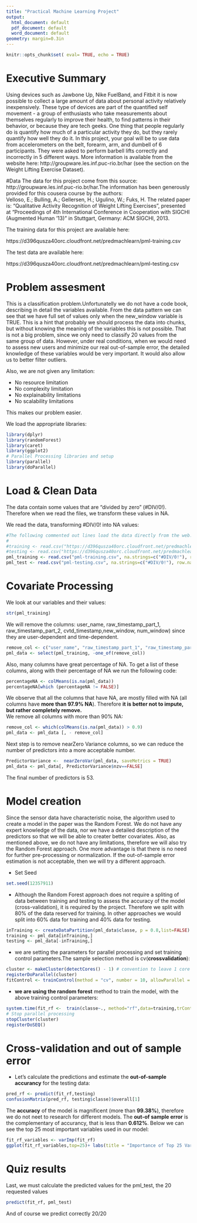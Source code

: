 ---
title: "Practical Machine Learning Project"
output:
  html_document: default
  pdf_document: default
  word_document: default
geometry: margin=0.3in
---

```{r setup, include=FALSE}
knitr::opts_chunk$set( eval= TRUE, echo = TRUE)
```

# Executive Summary
Using devices such as Jawbone Up, Nike FuelBand, and Fitbit it is now possible to collect a large amount of data about personal activity relatively inexpensively. These type of devices are part of the quantified self movement - a group of enthusiasts who take measurements about themselves regularly to improve their health, to find patterns in their behavior, or because they are tech geeks. One thing that people regularly do is quantify how much of a particular activity they do, but they rarely quantify how well they do it. In this project, your goal will be to use data from accelerometers on the belt, forearm, arm, and dumbell of 6 participants. They were asked to perform barbell lifts correctly and incorrectly in 5 different ways. More information is available from the website here: http://groupware.les.inf.puc-rio.br/har (see the section on the Weight Lifting Exercise Dataset).


#Data
The data for this project come from this source: http://groupware.les.inf.puc-rio.br/har.The information has been generously provided for  this cousera course by the authors:  
Velloso, E.; Bulling, A.; Gellersen, H.; Ugulino, W.; Fuks, H. The related paper is: "Qualitative Activity Recognition of Weight Lifting Exercises", presented at "Proceedings of 4th International Conference in Cooperation with SIGCHI (Augmented Human '13)" in Stuttgart, Germany: ACM SIGCHI, 2013.

The training data for this project are available here:

https://d396qusza40orc.cloudfront.net/predmachlearn/pml-training.csv

The test data are available here:

https://d396qusza40orc.cloudfront.net/predmachlearn/pml-testing.csv

# Problem assesment

This is a classification problem.Unfortunatelly we do not have a code book, describing in detail the variables available. From the data pattern we can see that we have full set of values only when the new_window variable is TRUE. This is a hint that probably we should process the data into chunks, but without knowing the meaning of the variables this is not possible. That is not a big problem, since we only need to classify 20 values from the same group of data. However, under real conditions, when we would need to assess new users and minimize our real out-of-sample error, the detailed knowledge of these variables would be very important. It would also allow us to better filter outliers.

Also, we are not given any limitation:  

* No resource limitation
* No complexity limitation
* No explainability limitations
* No scalability limitations

This makes our problem easier.

We load the appropriate libraries: 
```{r, message=FALSE}
library(dplyr)
library(randomForest)
library(caret)
library(ggplot2)
# Parallel Processing libraries and setup
library(parallel)
library(doParallel)


```

# Load & Clean Data

The data contain some values that are "divided by zero" (#DIV/0!). Therefore when we read the files, we transform these values in NA.

We read the data, transforming #DIV/0! into NA values:
```{r}
#The following commented out lines load the data directly from the web.
#
#training <- read.csv("https://d396qusza40orc.cloudfront.net/predmachlearn/pml-training.csv", na.strings=c("#DIV/0!"), row.names = 1)
#testing <- read.csv("https://d396qusza40orc.cloudfront.net/predmachlearn/pml-testing.csv", na.strings=c("#DIV/0!"), row.names = 1)
pml_training <- read.csv("pml-training.csv", na.strings=c("#DIV/0!"), row.names = 1)
pml_test <- read.csv("pml-testing.csv", na.strings=c("#DIV/0!"), row.names = 1)
```


# Covariate Processing

We look at our variables and their values:
```{r, eval=FALSE, echo=TRUE}
str(pml_training)
```

We will remove the columns: user_name, raw_timestamp_part_1, raw_timestamp_part_2, cvtd_timestamp,new_window, num_window) since they are user-dependent and time-dependent.

```{r}
remove_col <- c("user_name", "raw_timestamp_part_1", "raw_timestamp_part_2", "cvtd_timestamp","new_window", "num_window")
pml_data <- select(pml_training, -one_of(remove_col))
```

Also, many columns have great percentage of NA. To get a list of these columns, along with their percentage of NA we run the following code:
```{r}
percentageNA <- colMeans(is.na(pml_data))
percentageNA[which (percentageNA != FALSE)]
```

We observe that all the columns that have NA, are mostly filled with NA (all columns have **more than 97.9% NA**). 
Therefore **it is better not to impute, but rather completely remove.**  
We remove all columns with more than 90% NA:
```{r}
remove_col <- which(colMeans(is.na(pml_data)) > 0.9)
pml_data <- pml_data [, - remove_col]
```

Next step is to remove nearZero Variance columns, so we can reduce the number of predictors into a more acceptable number.
```{r}
PredictorVariance <-  nearZeroVar(pml_data, saveMetrics = TRUE)
pml_data <- pml_data[, PredictorVariance$nzv==FALSE]
```

The final number of predictors is 53.

# Model creation

Since the sensor data have characteristic noise, the algorithm used to create a model in the paper was the Random Forest. We do not have any expert knowledge of the data, nor we have a detailed description of the predictors so that we will be able to creater better covariates. Also, as mentioned above, we do not have any limitations, therefore we will also try the Random Forest approach. One more advantage is that there is no need for further pre-processing or normalization.
If the out-of-sample error estimation is not acceptable, then we will try a different approach.

* Set Seed 
```{r}
set.seed(12357911)
```

* Although the Random Forest approach does not require a spliting of data between training and testing to assess the accuracy of the model (cross-validation), it is required by the project. Therefore we split with 80% of the data reserved for training. In other approaches we would split into 60% data for training and 40% data for testing.

```{r}
inTraining <- createDataPartition(pml_data$classe, p = 0.8,list=FALSE)
training <- pml_data[inTraining,]
testing <- pml_data[-inTraining,]
```

* we are setting the parameters for parallel processing and set training control parameters.The sample selection method is  cv(**crossvalidation**):
```{r}
cluster <- makeCluster(detectCores() - 1) # convention to leave 1 core for OS
registerDoParallel(cluster)
fitControl <- trainControl(method = "cv", number = 10, allowParallel = TRUE)
```

* **we are using the random forest** method to train the model, with the above training control parameters:
```{r}
system.time(fit_rf <-  train(classe~., method="rf",data=training,trControl = fitControl))
# Stop parallel processing
stopCluster(cluster)
registerDoSEQ()
```

# Cross-validation and out of sample error

* Let's calculate the predictions and estimate the **out-of-sample accurancy** for the testing data:
```{r}
pred_rf <- predict(fit_rf,testing)
confusionMatrix(pred_rf, testing$classe)$overall[1]
```

The **accuracy** of the model is magnificent (more than **99.38%**), therefore we do not neet to research for different models. The **out-of sample error** is the complementary of accurancy, that is less than **0.612%**.
Below we can see the top 25  most important variables used in our model:
```{r}
fit_rf_variables <- varImp(fit_rf)
ggplot(fit_rf_variables,top=25)+ labs(title = "Importance of Top 25 Variables", y = "Importance (0-100)", x="Variable" )
```

# Quiz results
Last, we must calculate the predicted values for the pml_test, the 20 requested values
```{r}
predict(fit_rf, pml_test)
```
And of course we predict correctly 20/20
